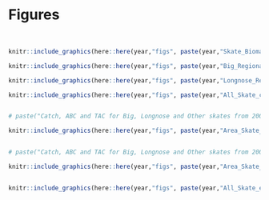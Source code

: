 \pagebreak

# Figures
\

```r

knitr::include_graphics(here::here(year,"figs", paste(year,"Skate_Biomass_Estimate.png", sep = "_")))

```

\pagebreak


```r

knitr::include_graphics(here::here(year,"figs", paste(year,"Big_Regional_Biomass_Estimate.png", sep = "_")))

```

\pagebreak

```r

knitr::include_graphics(here::here(year,"figs", paste(year,"Longnose_Regional_Biomass_Estimate.png", sep = "_")))

```

\pagebreak

```r

knitr::include_graphics(here::here(year,"figs", paste(year,"All_Skate_catch_specs.png", sep = "_")))


# paste("Catch, ABC and TAC for Big, Longnose and Other skates from 2005-", year, ". If the ABC is not visible, it means the TAC equals the ABC for that year.", sep = "")


```


\pagebreak

```r

knitr::include_graphics(here::here(year,"figs", paste(year,"Area_Skate_catch_specs.png", sep = "_")))


# paste("Catch, ABC and TAC for Big, Longnose and Other skates from 2005-", year, ". If the ABC is not visible, it means the TAC equals the ABC for that year.", sep = "")


```


\pagebreak

```r

knitr::include_graphics(here::here(year,"figs", paste(year,"Area_Skate_exploitation_rate.png", sep = "_")))



```

\pagebreak

```r

knitr::include_graphics(here::here(year,"figs", paste(year,"All_Skate_exploitation_rate.png", sep = "_")))



```


